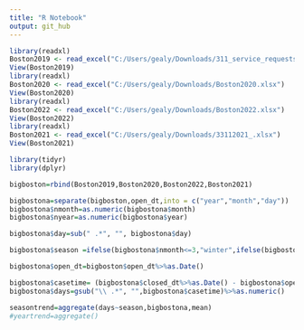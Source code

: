 ```yaml
---
title: "R Notebook"
output: git_hub
---
```

```r
library(readxl)
Boston2019 <- read_excel("C:/Users/gealy/Downloads/311_service_requests_2019.xlsx")
View(Boston2019)
library(readxl)
Boston2020 <- read_excel("C:/Users/gealy/Downloads/Boston2020.xlsx")
View(Boston2020)
library(readxl)
Boston2022 <- read_excel("C:/Users/gealy/Downloads/Boston2022.xlsx")
View(Boston2022)
library(readxl)
Boston2021 <- read_excel("C:/Users/gealy/Downloads/33112021_.xlsx")
View(Boston2021)
```
```r
library(tidyr)
library(dplyr)
```

```r
bigboston=rbind(Boston2019,Boston2020,Boston2022,Boston2021)
```
```r
bigbostona=separate(bigboston,open_dt,into = c("year","month","day"))
bigbostona$nmonth=as.numeric(bigbostona$month)
bigbostona$nyear=as.numeric(bigbostona$year)


```
```r
bigbostona$day=sub(" .*", "", bigbostona$day)
```

```r

bigbostona$season =ifelse(bigbostona$nmonth<=3,"winter",ifelse(bigbostona$nmonth>=6 & bigbostona$nmonth<=9,"summer",ifelse(bigbostona$nmonth>=3&bigbostona$nmonth<=6,"spring",ifelse(bigbostona$nmonth>=9&bigbostona$nmonth<=12,"fall",""))))
```
```r
bigbostona$open_dt=bigboston$open_dt%>%as.Date()

```
```r
bigbostona$casetime= (bigbostona$closed_dt%>%as.Date() - bigbostona$open_dt)
bigbostona$days=gsub("\\ .*", "",bigbostona$casetime)%>%as.numeric()
```
```r
seasontrend=aggregate(days~season,bigbostona,mean)
#yeartrend=aggregate()
```









